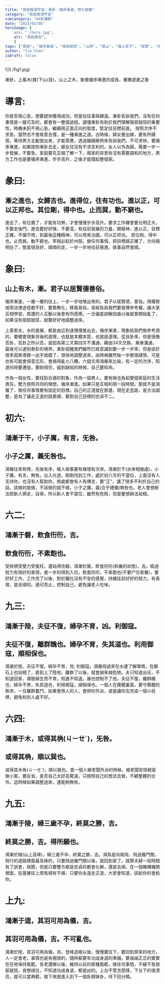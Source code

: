 ```yaml
---
title: "易經推演宇宙｜漸卦：循序漸進，悠久穩健"
category: "易經推演宇宙"
subcategory: "64卦講解"
date: "2023/02/06"
heroImage: {
    src: "./hero.jpg",
    alt: "易經算命",
    }
tags: ["易經", "循序漸進", "按部就班", "山林", "登山", "巽上艮下", "智慧", "水波", "鴻雁"]
author: "Tim Chen"
isDraft: false
---
```

<p align="left">![](./fig1.jpg)</p>
<figcaption>漸卦，上風木(巽)下山(艮)，山上之木，象徵循序漸進的成長，層層遞進之象</figcaption>

# 導言:
你是否很心急，想要趕快獲得成功，但是往往事與願違。漸卦告訴我們，沒有任何事情是一蹴可及的，都會有一整個過程。讀懂漸卦有助於我們理解按部就班的重要性，時機未到不用心急，繼續用正面正向的態度，堅定往目標前進。
按照次序不求急，當然也不會故意去慢，是一種漸進之道。古時候，婦女要出嫁，要有所歸宿，等待男方主動提出來，才能答應，透過婚姻舉例來告訴我們，不可求快，要循序漸進，如果按照漸卦去走，嫁女兒沒有不求吉利的。女人以外為歸，需要一步一步發展，不要急，家庭要先互相了解一下，兩家的背景有沒有需要調和的地方，男方工作也是要循序漸進，步步高升，之後才能撐起整個家。

# 彖曰:
## 漸之進也，女歸吉也。進得位，往有功也。進以正，可以正邦也。其位剛，得中也。止而巽，動不窮也。
進去了，有位置了，才能有功勞，才會慢慢步步高升。要求工作機會要光明正大，不要走後門，進去要好好做，不要混，有往前發展的力量，跟精神，進以正，目標正確，不偏不倚，到最後這種精神，可以用來治國，可以正邦也。
其位剛，得中也。止而巽，動不窮也。宰相必起於州部。做任何事情，把目標搞正確了，方向搞明白了，態度很良好，順順的走，一步一步地往前推進。做事自然會順。

# 象曰:
## 山上有木，漸。君子以居賢德善俗。
循序漸進，一層一層的往上，一步一步地堆出來的。君子以居賢德，善俗。用權勢或用法律途徑都不好，要靠教化，移風易俗，易經告訴我們要發揮參考權，讓大家互相學習，周遭的人互動以後會有所感應。一旦偏差誤解扭曲以後就會開始亂了，如果沒有按部就班，就要好好地調整過來。

上善若水，水的進展，都是由近到遠慢慢推出去，循序漸進，現象給我們做參考用的，要體會現象背後的道理，也就是本體本質，也就是道理。從艮卦來，但是很像否卦，否卦之所以否，是因為第三爻第四爻不溝通，藉由34爻交換，漸漸溝通，最後可以達到泰卦的境界。漸卦提醒我們雖然已經意識到要一步一步來，但是由於很多因素導致一出手就錯了，很快地調整過來，由時候雖然每一步都很謹慎，可是也有可能會得意忘形，會搞得亂七八糟，六個爻用鴻雁來比喻，有一定的次序，知道何時要遷徙，要耐得住，碰到缺陷的時候，自己要知命。

作為一個女性，要找到合適的對象，作為一個男人，要有辦法負起整個家庭的生活責任。雙方按照共同的理想，循序漸進。如果只是互相利用一段時間，那就不是鴻雁了，做任何事情要有固定的目標。自己的正道就在那邊，現在走歪路，是方法調整，是為了讓走正道的路更順，要對自己目標的忠貞不二。

# 初六:
## 鴻漸于干，小子厲，有言，旡咎。
## 小子之厲，義旡咎也。
鴻雁往來有時，先後有序，做人做事要有條理有次序。鴻漸於干(水岸相接處)，小子厲。有言，無咎。出入仕途，剛剛找到工作，處於初六爻的不當位，上面沒有人支持你，也沒有人幫助你，倒處都會有人有傳言，要"正"，講了很多不利於自己的話，該做的就做，不該做的就不做，小子之厲，義(合乎禮儀)無咎也。老人會想辦法把新人擠走，自保，所以新人會不當位，雖然有危險，但是要想辦法站穩。
# 六二:
## 鴻漸于磐，飲食衎衎，吉。
## 飲食衎衎，不素飽也。
受排擠受壓力受冤枉，還站得住腳。鴻漸於磐，飲食衎衎(和樂的狀態)，吉。經過努力有很好的表現，進一步的得到入位。飲食衎衎，不素飽也(不要尸位素餐)，要好好工作，工作完了以後，對於職位沒有不安的感覺，持續往前好好的努力，有表現，是吉順的。適可而止，控制自己，避免讓老人吃味。
# 九三:
## 鴻漸于陸，夫征不復，婦孕不育，凶。利御寇。
## 夫征不復，離群醜也。婦孕不育，失其道也。利用御寇，順相保也。
鴻漸於陸，夫征不復，婦孕不育，兇; 利御寇。鴻雁飛過來在水邊了解環境，在磐石上也站穩了，直到上了陸地，離群了以後，就會越來越危險。夫只知道出征，不知道回家，導致婦生而不育。知進不知退，誰也控制不了他。夫征不復，離群醜也，婦孕不育，失其道也，利用御寇，順相保也。一個人在團體裏面，要守團體的秩序，一旦離群奮鬥，如果會用人的人，會把你外派，或是讓你去完成一個小目標，避免和別人處不好。
# 六四:
## 鴻漸于木，或得其桷(ㄐㄧㄝˊ)，旡咎。
## 或得其桷，順以巽也。
或得其木角(ㄐㄧㄝˊ)，順以巽也。當一個人被老闆外派的時候，被老闆安排總是做小案，要反省，是否自己太好高騖遠，只按照自己的想法去做，不顧整體的合作。這時候如果調整過來，還能夠無咎。
# 九五:
## 鴻漸于陵，婦三歲不孕，終莫之勝，吉。
## 終莫之勝，吉。得所願也。
鴻漸於陵(山上高峰)，婦三歲不孕，終奠之勝，吉。鴻鳥是向南飛，飛過雁門關，飛行的道路裡面最高峰的，只要飛過雁門關以後，就回到家了。就算夫婦一段時間有了誤會，隔閡，但是只要雙方都是忠貞的都會化解，還是吉順。在一個機構機關裡面，從基層往上爬有順有不順，只要你永遠走正道，大家會知道，該給你的會給你。
# 上九:
## 鴻漸于逵，其羽可用為儀，吉。
## 其羽可用為儀，吉。不可亂也。
鴻漸於陸，其羽可用為儀，吉。登峰造極以後，慢慢要往下，要回到原來的地方，人一定會老，事情也是有極限的，隨時都要有功成身退的準備，要端端正正的實實在在地保持風範，告老還鄉以後，維持以前的那種風範，做任何事情，不緩不急按部就班，貪戀祿位，不知道功成身退，都是凶的。上台不管怎麼樣，下台下的很漂亮，就可以當典範，接下來就進入到下一個卦歸妹卦，待下回分曉。